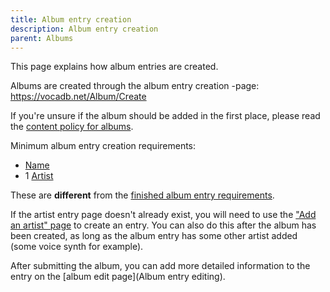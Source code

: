 ---
title: Album entry creation
description: Album entry creation
parent: Albums
---


<Navigation />

This page explains how album entries are created.

Albums are created through the album entry creation -page: https://vocadb.net/Album/Create

If you're unsure if the album should be added in the first place, please read the [content policy for albums](https://wiki.vocadb.net/wiki/59/content-policy#Albums).

Minimum album entry creation requirements:

- [Name](https://wiki.vocadb.net/wiki/86/album-entry-editing#tab-Basic-info)
- 1 [Artist](https://wiki.vocadb.net/wiki/86/album-entry-editing#Artists)

These are **different** from the [finished album entry requirements](https://wiki.vocadb.net/wiki/86/album-entry-editing#Finished-album-entry-requirements).

If the artist entry page doesn't already exist, you will need to use the ["Add an artist" page](https://vocadb.net/Artist/Create) to create an entry. You can also do this after the album has been created, as long as the album entry has some other artist added (some voice synth for example).

After submitting the album, you can add more detailed information to the entry on the [album edit page](Album entry editing).
